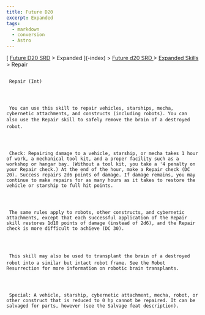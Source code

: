```yaml
---
title: Future D20
excerpt: Expanded
tags:
  - markdown
  - conversion
  - Astro
---
```







[
[Future D20 SRD]( / ) > Expanded
     ](-index)
     >
     [
      Future d20 SRD
     ](future-d20-srd-index)
     >
     [
      Expanded Skills
     ](future-d20-srd-expanded-skills-index)
     > Repair
    





## 
     Repair (Int)
    



     You can use this skill to repair vehicles, starships, mecha, cybernetic attachments, and constructs (including robots). You can also use the Repair skill to safely remove the brain of a destroyed robot.
    



     Check: Repairing damage to a vehicle, starship, or mecha takes 1 hour of work, a mechanical tool kit, and a proper facility such as a workshop or hangar bay. (Without a tool kit, you take a '4 penalty on your Repair check.) At the end of the hour, make a Repair check (DC 20). Success repairs 2d6 points of damage. If damage remains, you may continue to make repairs for as many hours as it takes to restore the vehicle or starship to full hit points.
    



     The same rules apply to robots, other constructs, and cybernetic attachments, except that each successful application of the Repair skill restores 1d10 points of damage (instead of 2d6), and the Repair check is more difficult to achieve (DC 30).
    



     This skill may also be used to transplant the brain of a destroyed robot into a similar but intact robot frame. See the Robot Resurrection for more information on robotic brain transplants.
    



     Special: A vehicle, starship, cybernetic attachment, mecha, robot, or other construct that is reduced to 0 hp cannot be repaired. It can be salvaged for parts, however (see the Salvage feat description).
    




